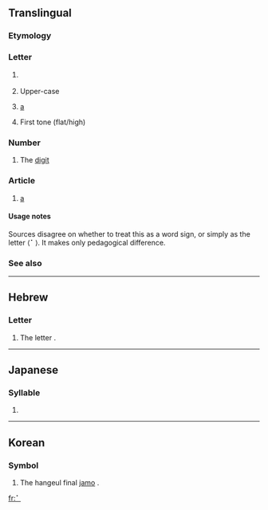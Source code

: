 {{Braille character info|hex=2801|name=Braille Pattern Dots-1|image=[[Image:Braille A1.svg|50px]]}}
{{also|1|a|•|⠂|⠄}}
==Translingual==

===Etymology===
{{Brai-ety}}

===Letter===
{{mul-letter|sc=Brai}}

# {{context|Braille}} {{term|a}}
# {{context|Braille|often preceded by capital sign [[⠠]]}} Upper-case {{term|A}}
# {{context|Cyrillic Braille}} [[а]]
# {{context|Chinese Braille}} First tone {{term|ˉ}} (flat/high)

===Number===
{{mul-number|sc=Brai}}

# {{context|Braille|often preceded by number sign [[⠼]]}} The [[digit]] {{term|1}}

===Article===
# {{context|English Braille}} [[a]]

====Usage notes====
Sources disagree on whether to treat this as a word sign, or simply as the letter ⟨⠁⟩. It makes only pedagogical difference.

===See also===
{{Brai-script}}

----

==Hebrew==

===Letter===
{{head|he|symbol}}

# {{context|Hebrew Braille}} The letter {{term|sc=Hebr|א|tr=’||aleph}}.

----

==Japanese==

===Syllable===
{{ja-syllable|a|sc=Brai}}

# {{Brai-def|Jpan|あ|ア|a}}

----

==Korean==

===Symbol===
{{head|ko|symbol}}

# {{context|Korean Braille}} The hangeul final [[jamo]] {{term|sc=Hang|ㄱ|tr=g||gieuk}}.

[[fr:⠁]]